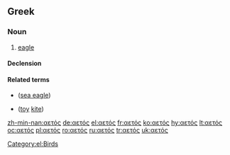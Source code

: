 ==Greek==

===Noun===
{{el-noun|m|aetós|αετοί|aetoí|sort=αετοσ}}

# [[eagle]]

====Declension====
{{el-nM-ος-οι-1|αετ}}

====Related terms====
* {{l|el|αλιάετος|tr=aliáetos}} {{m}} ([[sea eagle]])
* {{l|el|χαρταετός|tr=chartaetós}} {{m}} ([[toy]] [[kite]])

[[Category:el:Birds]]

[[zh-min-nan:αετός]]
[[de:αετός]]
[[el:αετός]]
[[fr:αετός]]
[[ko:αετός]]
[[hy:αετός]]
[[lt:αετός]]
[[oc:αετός]]
[[pl:αετός]]
[[ro:αετός]]
[[ru:αετός]]
[[tr:αετός]]
[[uk:αετός]]